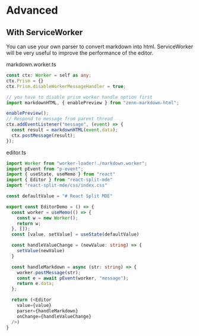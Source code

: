 # Advanced

## With ServiceWorker

You can use your own parser to convert markdown into html. 
ServiceWorker will be very useful to improve the performance of the editor.

markdown.worker.ts

```ts
const ctx: Worker = self as any;
ctx.Prism = {}
ctx.Prism.disableWorkerMessageHandler = true;

// you have to disable prism worker handle option first
import markdownHTML, { enablePreview } from "zenn-markdown-html";

enablePreview();
// Respond to message from parent thread
ctx.addEventListener("message", (event) => {
  const result = markdownHTML(event.data);
  ctx.postMessage(result);
});
```

editor.ts

```ts
import Worker from "worker-loader!./markdown.worker";
import pEvent from "p-event";
import { useState, useMemo } from "react"
import { Editor } from "react-split-mde"
import "react-split-mde/css/index.css"

const defaultValue = "# React Split MDE"

export const EditorDemo = () => {
  const worker = useMemo(() => {
    const w = new Worker();
    return w;
  }, []);
  const [value, setValue] = useState(defaultValue)

  const handleValueChange = (newValue: string) => {
    setValue(newValue)
  }

  const handleMarkdown = async (str: string) => {
    worker.postMessage(str);
    const e = await pEvent(worker, "message");
    return e.data;
  };

  return (<Editor 
    value={value}
    parser={handleMarkdown}
    onChange={handleValueChange} 
  />)
}
```

